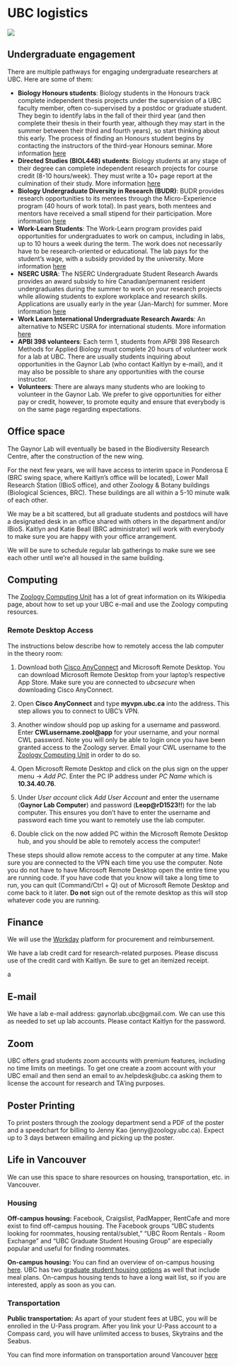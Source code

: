 # UBC logistics {#ubc}

![](img/campus.jpg)

## Undergraduate engagement

There are multiple pathways for engaging undergraduate researchers at UBC. Here are some of them:

+ **Biology Honours students**: Biology students in the Honours track complete independent thesis projects under the supervision of a UBC faculty member, often co-supervised by a postdoc or graduate student. They begin to identify labs in the fall of their third year (and then complete their thesis in their fourth year, although they may start in the summer between their third and fourth years), so start thinking about this early. The process of finding an Honours student begins by contacting the instructors of the third-year Honours seminar. More information [here](https://www.biology.ubc.ca/biol-449-honours-thesis-information/)
+ **Directed Studies (BIOL448) students**: Biology students at any stage of their degree can complete independent research projects for course credit (8-10 hours/week). They must write a 10+ page report at the culmination of their study. More information [here](https://www.biology.ubc.ca/biol-448-directed-studies/)
+ **Biology Undergraduate Diversity in Research (BUDR)**: BUDR provides research opportunities to its mentees through the Micro-Experience program (40 hours of work total). In past years, both mentees and mentors have received a small stipend for their participation. More information [here](https://zoology-budr-2022.sites.olt.ubc.ca/)
+ **Work-Learn Students**: The Work-Learn program provides paid opportunities for undergraduates to work on campus, including in labs, up to 10 hours a week during the term. The work does not necessarily have to be research-oriented or educational. The lab pays for the student's wage, with a subsidy provided by the university. More information [here](https://students.ubc.ca/career/ubc-experiences/work-learn-program)
+ **NSERC USRA**: The NSERC Undergraduate Student Research Awards provides an award subsidy to hire Canadian/permanent resident undergraduates during the summer to work on your research projects while allowing students to explore workplace and research skills. Applications are usually early in the year (Jan-March) for summer. More information [here](https://students.ubc.ca/career/campus-experiences/undergraduate-research/nserc-undergraduate-student-research-awards)
+ **Work Learn International Undergraduate Research Awards**: An alternative to NSERC USRA for international students. More information [here](https://students.ubc.ca/career/campus-experiences/undergraduate-research/work-learn-international-undergraduate-research-awards)
+ **APBI 398 volunteers**: Each term 1, students from APBI 398 Research Methods for Applied Biology must complete 20 hours of volunteer work for a lab at UBC. There are usually students inquiring about opportunities in the Gaynor Lab (who contact Kaitlyn by e-mail), and it may also be possible to share any opportunities with the course instructor.
+ **Volunteers**: There are always many students who are looking to volunteer in the Gaynor Lab. We prefer to give opportunities for either pay or credit, however, to promote equity and ensure that everybody is on the same page regarding expectations.

## Office space

The Gaynor Lab will eventually be based in the Biodiversity Research Centre, after the construction of the new wing. 

For the next few years, we will have access to interim space in Ponderosa E (BRC swing space, where Kaitlyn's office will be located), Lower Mall Research Station (IBioS office), and other Zoology & Botany buildings (Biological Sciences, BRC). These buildings are all within a 5-10 minute walk of each other.

We may be a bit scattered, but all graduate students and postdocs will have a designated desk in an office shared with others in the department and/or IBioS. Kaitlyn and Katie Beall (BRC administrator) will work with everybody to make sure you are happy with your office arrangement.

We will be sure to schedule regular lab gatherings to make sure we see each other until we're all housed in the same building.

## Computing

The [Zoology Computing Unit](https://zcu.zoology.ubc.ca:442/wiki/index.php/Main_Page) has a lot of great information on its Wikipedia page, about how to set up your UBC e-mail and use the Zoology computing resources.

### Remote Desktop Access

The instructions below describe how to remotely access the lab computer in the theory room:

1. Download both [Cisco AnyConnect](https://ubc.service-now.com/kb_view.do?sysparm_article=KB0017956#mcetoc_1fgv0c4je27) and Microsoft Remote Desktop. You can download Microsoft Remote Desktop from your laptop's respective App Store. Make sure you are connected to *ubcsecure* when downloading Cisco AnyConnect.

2. Open **Cisco AnyConnect** and type **myvpn.ubc.ca** into the address. This step allows you to connect to UBC's VPN.

3. Another window should pop up asking for a username and password. Enter **CWLusername.zool@<!-- -->app** for your username, and your normal CWL password. Note you will only be able to login once you have been granted access to the Zoology server. Email your CWL username to the [Zoology Computing Unit](https://zcu.zoology.ubc.ca:442/wiki/index.php/Main_Page) in order to do so.

4. Open Microsoft Remote Desktop and click on the plus sign on the upper menu -> *Add PC*. Enter the PC IP address under *PC Name* which is **10.34.40.76**.

5. Under *User account* click *Add User Account* and enter the username (**Gaynor Lab Computer**) and password (**Leop@<!-- -->rD1523!!**) for the lab computer. This ensures you don’t have to enter the username and password each time you want to remotely use the lab computer.

6. Double click on the now added PC within the Microsoft Remote Desktop hub, and you should be able to remotely access the computer!

These steps should allow remote access to the computer at any time. Make sure you are connected to the VPN each time you use the computer. Note you do not have to have Microsoft Remote Desktop open the entire time you are running code. If you have code that you know will take a long time to run, you can quit (Command/Ctrl + Q) out of Microsoft Remote Desktop and come back to it later. **Do not** sign out of the remote desktop as this will stop whatever code you are running.


## Finance

We will use the [Workday](https://hr.ubc.ca/working-ubc/welcome-workday) platform for procurement and reimbursement. 

We have a lab credit card for research-related purposes. Please discuss use of the credit card with Kaitlyn. Be sure to get an itemized receipt.

a

## E-mail

We have a lab e-mail address: gaynorlab.ubc@gmail.com. We can use this as needed to set up lab accounts. Please contact Kaitlyn for the password.

## Zoom

UBC offers grad students zoom accounts with premium features, including no time limits on meetings. To get one create a zoom account with your UBC email and then send an email to av.helpdesk@ubc.ca asking them to license the account for research and TA'ing purposes.

## Poster Printing

To print posters through the zoology department send a PDF of the poster and a speedchart for billing to Jenny Kao (jenny@zoology.ubc.ca). Expect up to 3 days between emailing and picking up the poster.

## Life in Vancouver

We can use this space to share resources on housing, transportation, etc. in Vancouver.

### Housing

**Off-campus housing:** Facebook, Craigslist, PadMapper, RentCafe and more exist to find off-campus housing. The Facebook groups "UBC students looking for roommates, housing rental/sublet," "UBC Room Rentals - Room Exchange" and "UBC Graduate Student Housing Group" are especially popular and useful for finding roommates. 

**On-campus housing:** You can find an overview of on-campus housing [here](https://vancouver.housing.ubc.ca/residences-rooms/residences/). UBC has two [graduate student housing options](https://www.grad.ubc.ca/campus-community/residential-graduate-colleges) as well that include meal plans. On-campus housing tends to have a long wait list, so if you are interested, apply as soon as you can. 

### Transportation

**Public transportation:** As apart of your student fees at UBC, you will be enrolled in the U-Pass program. After you link your U-Pass account to a Compass card, you will have unlimited access to buses, Skytrains and the Seabus. 

You can find more information on transportation around Vancouver [here](https://www.grad.ubc.ca/campus-community/life-vancouver/transportation)
